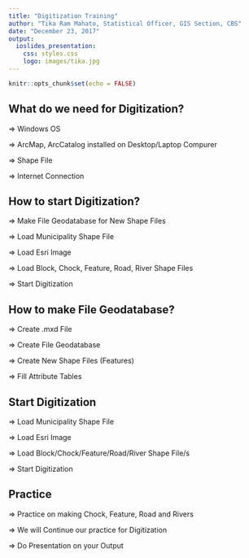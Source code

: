 ```yaml
---
title: "Digitization Training"
author: "Tika Ram Mahato, Statistical Officer, GIS Section, CBS"
date: "December 23, 2017"
output: 
  ioslides_presentation: 
    css: styles.css
    logo: images/tika.jpg
---
```


```r
knitr::opts_chunk$set(echo = FALSE)
```

## What do we need for Digitization? 

 => Windows OS

 => ArcMap, ArcCatalog installed on Desktop/Laptop Compurer

 => Shape File

 => Internet Connection

## How to start Digitization?

 => Make File Geodatabase for New Shape Files

 => Load Municipality Shape File

 => Load Esri Image

 => Load Block, Chock, Feature, Road, River Shape Files

 => Start Digitization

## How to make File Geodatabase? 

 => Create .mxd File

 => Create File Geodatabase

 => Create New Shape Files (Features)

 => Fill Attribute Tables

## Start Digitization

 => Load Municipality Shape File

 => Load Esri Image

 => Load Block/Chock/Feature/Road/River Shape File/s

 => Start Digitization

## Practice

 => Practice on making Chock, Feature, Road and Rivers 

 => We will Continue our practice for Digitization
 
 => Do Presentation on your Output


